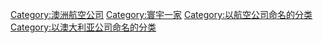 {{catmore|澳洲航空}}
{{Commonscat|Qantas}}

[[Category:澳洲航空公司|Category:澳洲航空公司]]
[[Category:寰宇一家|Category:寰宇一家]]
[[Category:以航空公司命名的分类|Category:以航空公司命名的分类]]
[[Category:以澳大利亚公司命名的分类|Category:以澳大利亚公司命名的分类]]